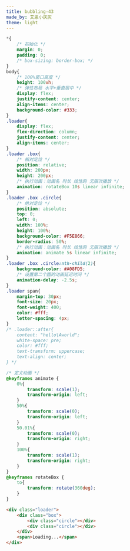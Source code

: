 ```yaml
---
title: bubbling-43
made_by: 艾恩小灰灰
theme: light
---
```


```css
*{
    /* 初始化 */
    margin: 0;
    padding: 0;
    /* box-sizing: border-box; */
}
body{
    /* 100%窗口高度 */
    height: 100vh;
    /* 弹性布局 水平+垂直居中 */
    display: flex;
    justify-content: center;
    align-items: center;
    background-color: #333;
}
.loader{
    display: flex;
    flex-direction: column;
    justify-content: center;
    align-items: center;
}
.loader .box{
    /* 相对定位 */
    position: relative;
    width: 200px;
    height: 200px;
    /* 执行动画：动画名 时长 线性的 无限次播放 */
    animation: rotateBox 10s linear infinite;
}
.loader .box .circle{
    /* 绝对定位 */
    position: absolute;
    top: 0;
    left: 0;
    width: 100%;
    height: 100%;
    background-color: #F5E866;
    border-radius: 50%;
    /* 执行动画：动画名 时长 线性的 无限次播放 */
    animation: animate 5s linear infinite;
}
.loader .box .circle:nth-child(2){
    background-color: #A08FD5;
    /* 设置第二个圆的动画延迟时间 */
    animation-delay: -2.5s;
}
.loader span{
    margin-top: 30px;
    font-size: 20px;
    font-weight: 400;
    color: #fff;
    letter-spacing: 4px;
}
/* .loader::after{
    content: "hello\Aworld";
    white-space: pre;
    color: #fff;
    text-transform: uppercase;
    text-align: center;
} */

/* 定义动画 */
@keyframes animate {
    0%{
        transform: scale(1);
        transform-origin: left;
    }
    50%{
        transform: scale(0);
        transform-origin: left;
    }
    50.01%{
        transform: scale(0);
        transform-origin: right;
    }
    100%{
        transform: scale(1);
        transform-origin: right;
    }
}
@keyframes rotateBox {
    to{
        transform: rotate(360deg);
    }
}
```

```html
<div class="loader">
    <div class="box">
        <div class="circle"></div>
        <div class="circle"></div>
    </div>
    <span>Loading...</span>
</div>
```